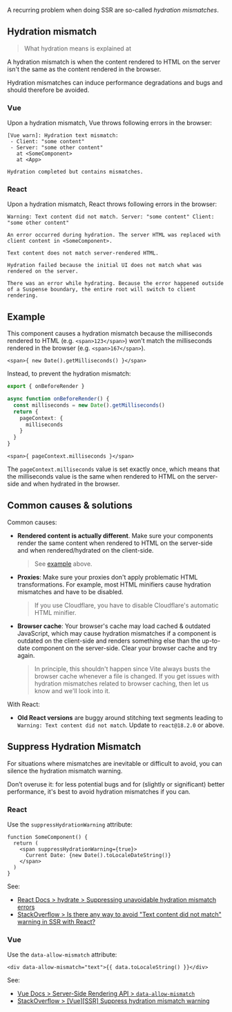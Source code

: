 
A recurring problem when doing <Link href="/ssr">SSR</Link> are so-called *hydration mismatches*.

## Hydration mismatch

> What hydration means is explained at <Link href="/hydration" />

A hydration mismatch is when the content rendered to HTML on the server isn't the same as the content rendered in the browser.

Hydration mismatches can induce performance degradations and bugs and should therefore be avoided.

### Vue

Upon a hydration mismatch, Vue throws following errors in the browser:

```
[Vue warn]: Hydration text mismatch:
 - Client: "some content"
 - Server: "some other content"
   at <SomeComponent>
   at <App>
```
```
Hydration completed but contains mismatches.
```

### React

Upon a hydration mismatch, React throws following errors in the browser:

```
Warning: Text content did not match. Server: "some content" Client: "some other content"
```
```
An error occurred during hydration. The server HTML was replaced with client content in <SomeComponent>.
```
```
Text content does not match server-rendered HTML.
```
```
Hydration failed because the initial UI does not match what was rendered on the server.
```
```
There was an error while hydrating. Because the error happened outside of a Suspense boundary, the entire root will switch to client rendering.
```


## Example

This component causes a hydration mismatch because the milliseconds rendered to HTML (e.g. `<span>123</span>`) won't match the milliseconds rendered in the browser (e.g. `<span>167</span>`).

```tsx
<span>{ new Date().getMilliseconds() }</span>
```


Instead, to prevent the hydration mismatch:

```ts
export { onBeforeRender }

async function onBeforeRender() {
  const milliseconds = new Date().getMilliseconds()
  return {
    pageContext: {
      milliseconds
    }
  }
}
```
```tsx
<span>{ pageContext.milliseconds }</span>
```

The `pageContext.milliseconds` value is set exactly once, which means that the milliseconds value is the same when rendered to HTML on the server-side and when hydrated in the browser.


## Common causes & solutions

Common causes:
 - **Rendered content is actually different**. Make sure your components render the same content when rendered to HTML on the server-side and when rendered/hydrated on the client-side.
   > See [example](#example) above.
 - **Proxies**: Make sure your proxies don't apply problematic HTML transformations. For example, most HTML minifiers cause hydration mismatches and have to be disabled.
   > If you use Cloudflare, you have to disable Cloudflare's automatic HTML minifier.
 - **Browser cache**: Your browser's cache may load cached & outdated JavaScript, which may cause hydration mismatches if a component is outdated on the client-side and renders something else than the up-to-date component on the server-side. Clear your browser cache and try again.
    > In principle, this shouldn't happen since Vite always busts the browser cache whenever a file is changed. If you get issues with hydration mismatches related to browser caching, then let us know and we'll look into it.

With React:
 - **Old React versions** are buggy around stitching text segments leading to `Warning: Text content did not match`. Update to `react@18.2.0` or above.


## Suppress Hydration Mismatch

For situations where mismatches are inevitable or difficult to avoid, you can silence the hydration mismatch warning.

<Warning>Don’t overuse it: for less potential bugs and for (slightly or significant) better performance, it's best to avoid hydration mismatches if you can.</Warning>

### React

Use the `suppressHydrationWarning` attribute:

```tsx
function SomeComponent() {
  return (
    <span suppressHydrationWarning={true}>
      Current Date: {new Date().toLocaleDateString()}
    </span>
  )
}
```

See:
- [React Docs > hydrate > Suppressing unavoidable hydration mismatch errors](https://react.dev/reference/react-dom/hydrate#suppressing-unavoidable-hydration-mismatch-errors)
- [StackOverflow > Is there any way to avoid "Text content did not match" warning in SSR with React?](https://stackoverflow.com/questions/53959948/is-there-any-way-to-avoid-text-content-did-not-match-warning-in-ssr-with-react/68438131)

### Vue

Use the `data-allow-mismatch` attribute:

```vue
<div data-allow-mismatch="text">{{ data.toLocaleString() }}</div>
```

See:
- [Vue Docs > Server-Side Rendering API > `data-allow-mismatch`](https://vuejs.org/api/ssr.html#data-allow-mismatch)
- [StackOverflow > [Vue][SSR] Suppress hydration mismatch warning](https://stackoverflow.com/questions/68438016/vuessr-suppress-hydration-mismatch-warning/68438108)
